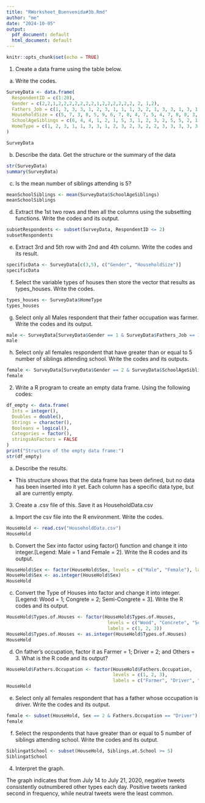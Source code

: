 ```yaml
---
title: "RWorksheet_Buenvenida#3b.Rmd"
author: "me"
date: "2024-10-05"
output:
  pdf_document: default
  html_document: default
---
```


```r
knitr::opts_chunk$set(echo = TRUE)
```

1. Create a data frame using the table below.

a. Write the codes.

```r
SurveyData <- data.frame(
  RespondentID = c(1:20),
  Gender = c(2,2,1,2,2,2,2,2,2,2,1,2,2,2,2,2,2, 2, 1,2),
  Fathers_Job = c(1, 3, 3, 3, 1, 2, 3, 1, 1, 1, 3, 2, 1, 3, 3, 1, 3, 1, 2, 1),
  HouseholdSize = c(5, 7, 3, 8, 5, 9, 6, 7, 8, 4, 7, 5, 4, 7, 8, 8, 3, 11, 7, 6),
  SchoolAgeSiblings = c(6, 4, 4, 1, 2, 1, 5, 3, 1, 2, 3, 2, 5, 5, 2, 1, 2, 5, 3, 2),
  HomeType = c(1, 2, 3, 1, 1, 3, 3, 1, 2, 3, 2, 3, 2, 2, 3, 3, 3, 3, 3, 2)
)

SurveyData
```

b. Describe the data. Get the structure or the summary of the data

```r
str(SurveyData)
summary(SurveyData)
```
c. Is the mean number of siblings attending is 5?

```r
meanSchoolSiblings <- mean(SurveyData$SchoolAgeSiblings)
meanSchoolSiblings
```

d. Extract the 1st two rows and then all the columns using the subsetting functions.
Write the codes and its output.

```r
subsetRespondents <- subset(SurveyData, RespondentID <= 2)
subsetRespondents
```

e. Extract 3rd and 5th row with 2nd and 4th column. Write the codes and its result.

```r
specificData <- SurveyData[c(3,5), c("Gender", "HouseholdSize")]
specificData
```

f. Select the variable types of houses then store the vector that results as types_houses.
Write the codes.

```r
types_houses <- SurveyData$HomeType
types_houses
```

g. Select only all Males respondent that their father occupation was farmer. Write the
codes and its output.

```r
male <- SurveyData[SurveyData$Gender == 1 & SurveyData$Fathers_Job == 1, ]
male
```


h. Select only all females respondent that have greater than or equal to 5 number of
siblings attending school. Write the codes and its outputs.

```r
female <- SurveyData[SurveyData$Gender == 2 & SurveyData$SchoolAgeSiblings >= 5, ]
female
```

2. Write a R program to create an empty data frame. Using the following codes:

```r
df_empty <- data.frame(
  Ints = integer(), 
  Doubles = double(), 
  Strings = character(), 
  Booleans = logical(), 
  Categories = factor(), 
  stringsAsFactors = FALSE
)
print("Structure of the empty data frame:")
str(df_empty)
```

a. Describe the results.

- This structure shows that the data frame has been defined, but no data has been inserted into it yet. Each column has a specific data type, but all are currently empty.

3. Create a .csv file of this. Save it as HouseholdData.csv

a. Import the csv file into the R environment. Write the codes.

```r
HouseHold <- read.csv("HouseholdData.csv")
HouseHold
```

b. Convert the Sex into factor using factor() function and change it into integer.[Legend:
Male = 1 and Female = 2]. Write the R codes and its output.

```r
HouseHold$Sex <- factor(HouseHold$Sex, levels = c("Male", "Female"), labels = c(1, 2))
HouseHold$Sex <- as.integer(HouseHold$Sex)
HouseHold
```

c. Convert the Type of Houses into factor and change it into integer. [Legend: Wood
= 1; Congrete = 2; Semi-Congrete = 3]. Write the R codes and its output.

```r
HouseHold$Types.of.Houses <- factor(HouseHold$Types.of.Houses, 
                                     levels = c("Wood", "Concrete", "Semi-concrete"), 
                                     labels = c(1, 2, 3))
HouseHold$Types.of.Houses <- as.integer(HouseHold$Types.of.Houses)
HouseHold
```


d. On father’s occupation, factor it as Farmer = 1; Driver = 2; and Others = 3. What
is the R code and its output?

```r
HouseHold$Fathers.Occupation <- factor(HouseHold$Fathers.Occupation, 
                                       levels = c(1, 2, 3), 
                                       labels = c("Farmer", "Driver", "Others"))
HouseHold
```

e. Select only all females respondent that has a father whose occupation is driver. Write
the codes and its output.

```r
female <- subset(HouseHold, Sex == 2 & Fathers.Occupation == "Driver")
female
```

f. Select the respondents that have greater than or equal to 5 number of siblings attending
school. Write the codes and its output.

```r
SiblingatSchool <- subset(HouseHold, Siblings.at.School >= 5)
SiblingatSchool
```

4. Interpret the graph.

The graph indicates that from July 14 to July 21, 2020, negative tweets consistently outnumbered other types each day. Positive tweets ranked second in frequency, while neutral tweets were the least common.

